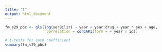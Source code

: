 ```yaml
---
title: "t"
output: html_document
---
```


```r
fm_s29_pbc <- gls(log(serBilir) ~ year + year:drug + year * sex + age, data = pbc2,
                   correlation = corCAR1(form = ~ year | id))

# t-tests for each coefficient
summary(fm_s29_pbc)
```

